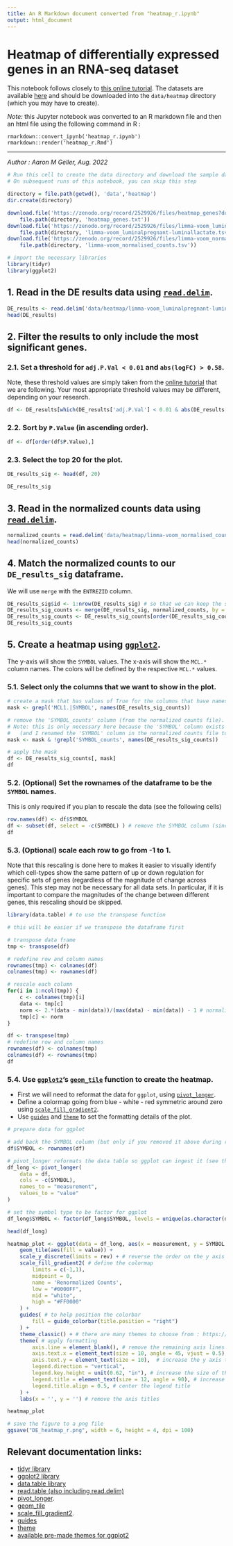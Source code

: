 ```yaml
---
title: An R Markdown document converted from "heatmap_r.ipynb"
output: html_document
---
```


# Heatmap of differentially expressed genes in an RNA-seq dataset

This notebook follows closely to [this online tutorial](https://training.galaxyproject.org/training-material/topics/transcriptomics/tutorials/rna-seq-viz-with-heatmap2/tutorial.html#create-heatmap-of-top-de-genes). The datasets are available [here](https://zenodo.org/record/2529926#.YwaRPfHMIas) and should be downloaded into the `data/heatmap` directory (which you may have to create).

*Note:* this Jupyter notebook was converted to an R markdown file and then an html file using the following command in R :

    rmarkdown::convert_ipynb('heatmap_r.ipynb')
    rmarkdown::render('heatmap_r.Rmd')

------------------------------------------------------------------------

*Author : Aaron M Geller, Aug. 2022*

```r
# Run this cell to create the data directory and download the sample data.
# On subsequent runs of this notebook, you can skip this step

directory = file.path(getwd(), 'data','heatmap')
dir.create(directory)

download.file('https://zenodo.org/record/2529926/files/heatmap_genes?download=1', 
    file.path(directory, 'heatmap_genes.txt'))
download.file('https://zenodo.org/record/2529926/files/limma-voom_luminalpregnant-luminallactate?download=1', 
    file.path(directory, 'limma-voom_luminalpregnant-luminallactate.tsv'))
download.file('https://zenodo.org/record/2529926/files/limma-voom_normalised_counts?download=1', 
    file.path(directory, 'limma-voom_normalised_counts.tsv'))
```

```r
# import the necessary libraries
library(tidyr)
library(ggplot2)
```

## 1. Read in the DE results data using [`read.delim`](https://www.rdocumentation.org/packages/utils/versions/3.6.2/topics/read.table).

```r
DE_results <- read.delim('data/heatmap/limma-voom_luminalpregnant-luminallactate.tsv', sep='\t', header=TRUE)
head(DE_results)
```

## 2. Filter the results to only include the most significant genes.

### 2.1. Set a threshold for `adj.P.Val < 0.01` and `abs(logFC) > 0.58`.

Note, these threshold values are simply taken from the [online tutorial](https://training.galaxyproject.org/training-material/topics/transcriptomics/tutorials/rna-seq-viz-with-heatmap2/tutorial.html#create-heatmap-of-top-de-genes) that we are following. Your most appropriate threshold values may be different, depending on your research.

```r
df <- DE_results[which(DE_results['adj.P.Val'] < 0.01 & abs(DE_results['logFC']) > 0.58),]
```

### 2.2. Sort by `P.Value` (in ascending order).

```r
df <- df[order(df$P.Value),]
```

### 2.3. Select the top 20 for the plot.

```r
DE_results_sig <- head(df, 20)

DE_results_sig
```

## 3. Read in the normalized counts data using [`read.delim`](https://www.rdocumentation.org/packages/utils/versions/3.6.2/topics/read.table).

```r
normalized_counts = read.delim('data/heatmap/limma-voom_normalised_counts.tsv', sep='\t', header=TRUE)
head(normalized_counts)
```

## 4. Match the normalized counts to our `DE_results_sig` dataframe.

We will use `merge` with the `ENTREZID` column.

```r
DE_results_sig$id <- 1:nrow(DE_results_sig) # so that we can keep the same order (for the plot as well)
DE_results_sig_counts <- merge(DE_results_sig, normalized_counts, by = 'ENTREZID', suffixes = c('','_counts'), all.x = TRUE)
DE_results_sig_counts <- DE_results_sig_counts[order(DE_results_sig_counts$id), ]
DE_results_sig_counts
```

## 5. Create a heatmap using [`ggplot2`](https://ggplot2.tidyverse.org/).

The y-axis will show the `SYMBOL` values. The x-axis will show the `MCL.*` column names. The colors will be defined by the respective `MCL.*` values.

### 5.1. Select only the columns that we want to show in the plot.

```r
# create a mask that has values of True for the columns that have names with 'SYMBOL' and 'MCL1.''
mask <- grepl('MCL1.|SYMBOL', names(DE_results_sig_counts))

# remove the 'SYMBOL_counts' column (from the normalized counts file). 
# Note: this is only necessary here because the 'SYMBOL' column exists in both data files 
#   (and I renamed the 'SYMBOL' column in the normalized counts file to be 'SYMBOL_counts' during the merge.) 
mask <- mask & !grepl('SYMBOL_counts', names(DE_results_sig_counts))

# apply the mask
df <- DE_results_sig_counts[, mask]
df
```

### 5.2. (Optional) Set the rownames of the dataframe to be the `SYMBOL` names.

This is only required if you plan to rescale the data (see the following cells)

```r
row.names(df) <- df$SYMBOL
df <- subset(df, select = -c(SYMBOL) ) # remove the SYMBOL column (since it is now the row name)
df
```

### 5.3. (Optional) scale each row to go from -1 to 1.

Note that this rescaling is done here to makes it easier to visually identify which cell-types show the same pattern of up or down regulation for specific sets of genes (regardless of the magnitude of change across genes). This step may not be necessary for all data sets. In particular, if it is important to compare the magnitudes of the change between different genes, this rescaling should be skipped.

```r
library(data.table) # to use the transpose function
```

```r
# this will be easier if we transpose the dataframe first

# transpose data frame
tmp <- transpose(df)

# redefine row and column names
rownames(tmp) <- colnames(df)
colnames(tmp) <- rownames(df)

# rescale each column 
for(i in 1:ncol(tmp)) {
    c <- colnames(tmp)[i]
    data <- tmp[c]
    norm <- 2.*(data - min(data))/(max(data) - min(data)) - 1 # normalize the data
    tmp[c] <- norm
}

df <- transpose(tmp)
# redefine row and column names
rownames(df) <- colnames(tmp)
colnames(df) <- rownames(tmp)
df
```

### 5.4. Use [`ggplot2`](https://ggplot2.tidyverse.org/)'s [`geom_tile`](https://ggplot2.tidyverse.org/reference/geom_tile.html) function to create the heatmap.

-   First we will need to reformat the data for `ggplot`, using [`pivot_longer`](https://tidyr.tidyverse.org/reference/pivot_longer.html).
-   Define a colormap going from blue - white - red symmetric around zero using [`scale_fill_gradient2`](https://ggplot2.tidyverse.org/reference/scale_gradient.html).
-   Use [`guides`](https://ggplot2.tidyverse.org/reference/guides.html) and [`theme`](https://ggplot2.tidyverse.org/reference/theme.html) to set the formatting details of the plot.

```r
# prepare data for ggplot

# add back the SYMBOL column (but only if you removed it above during rescaling)
df$SYMBOL <- rownames(df) 

# pivot_longer reformats the data table so ggplot can ingest it (see the format printed out below) 
df_long <- pivot_longer(
    data = df,
    cols = -c(SYMBOL),
    names_to = "measurement",
    values_to = "value"
)

# set the symbol type to be factor for ggplot
df_long$SYMBOL <- factor(df_long$SYMBOL, levels = unique(as.character(df_long$SYMBOL)))

head(df_long)
```

```r

heatmap_plot <- ggplot(data = df_long, aes(x = measurement, y = SYMBOL )) +
    geom_tile(aes(fill = value)) +
    scale_y_discrete(limits = rev) + # reverse the order on the y axis to match the order of the input dataframe
    scale_fill_gradient2( # define the colormap
        limits = c(-1,1),
        midpoint = 0,
        name = 'Renormalized Counts', 
        low = "#0000FF", 
        mid = "white", 
        high = "#FF0000"
    ) +
    guides( # to help position the colorbar
        fill = guide_colorbar(title.position = "right")
    ) +
    theme_classic() + # there are many themes to choose from : https://ggplot2.tidyverse.org/reference/ggtheme.html
    theme( # apply formatting
        axis.line = element_blank(), # remove the remaining axis lines
        axis.text.x = element_text(size = 10, angle = 45, vjust = 0.5), # increase the x axis text and rotate
        axis.text.y = element_text(size = 10),  # increase the y axis text
        legend.direction = "vertical",
        legend.key.height = unit(0.62, "in"), # increase the size of the legend (trying to make it the full size of the figure)
        legend.title = element_text(size = 12, angle = 90), # increase the legend text size and rotate it 90deg
        legend.title.align = 0.5, # center the legend title 
    ) +
    labs(x = '', y = '') # remove the axis titles

heatmap_plot

# save the figure to a png file
ggsave("DE_heatmap_r.png", width = 6, height = 4, dpi = 100)
```

## Relevant documentation links:

-   [tidyr library](https://tidyr.tidyverse.org/)
-   [ggplot2 library](https://ggplot2.tidyverse.org/)
-   [data.table library](https://cran.r-project.org/web/packages/data.table/vignettes/datatable-intro.html)
-   [read.table (also including read.delim)](https://www.rdocumentation.org/packages/utils/versions/3.6.2/topics/read.table)
-   [pivot_longer](https://tidyr.tidyverse.org/reference/pivot_longer.html).
-   [geom_tile](https://ggplot2.tidyverse.org/reference/geom_tile.html)
-   [scale_fill_gradient2](https://ggplot2.tidyverse.org/reference/scale_gradient.html).
-   [guides](https://ggplot2.tidyverse.org/reference/guides.html)
-   [theme](https://ggplot2.tidyverse.org/reference/theme.html)
-   [available pre-made themes for ggplot2](https://ggplot2.tidyverse.org/reference/ggtheme.html)
